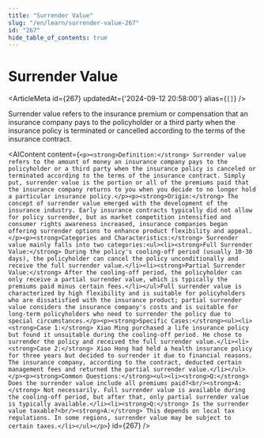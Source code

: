 ```yaml
---
title: "Surrender Value"
slug: "/en/learn/surrender-value-267"
id: "267"
hide_table_of_contents: true
---
```



# Surrender Value

<ArticleMeta id={267} updatedAt={'2024-09-12 20:58:00'} alias={`[]`} />
<div className='border-solid border-b border-t-0 my-4 border-[var(--ifm-color-gray-300)]' />

Surrender value refers to the insurance premium or compensation that an insurance company pays to the policyholder or a third party when the insurance policy is terminated or cancelled according to the terms of the insurance contract.

<AIContent content={`<p><strong>Definition:</strong> Surrender value refers to the amount of money an insurance company pays to the policyholder or a third party when the insurance policy is canceled or terminated according to the terms of the insurance contract. Simply put, surrender value is the portion or all of the premiums paid that the insurance company returns to you when you decide to no longer hold a particular insurance policy.</p><p><strong>Origin:</strong> The concept of surrender value emerged with the development of the insurance industry. Early insurance contracts typically did not allow for policy surrender, but as market competition intensified and consumer rights awareness increased, insurance companies began offering surrender options to enhance product flexibility and appeal.</p><p><strong>Categories and Characteristics:</strong> Surrender value mainly falls into two categories:<ul><li><strong>Full Surrender Value:</strong> During the policy's cooling-off period (usually 10-30 days), the policyholder can cancel the policy unconditionally and receive the full surrender value.</li><li><strong>Partial Surrender Value:</strong> After the cooling-off period, the policyholder can only receive a partial surrender value, which is typically the premiums paid minus certain fees.</li></ul>Full surrender value is characterized by high flexibility and is suitable for policyholders who are dissatisfied with the insurance product; partial surrender value considers the insurance company's costs and is suitable for long-term policyholders who need to surrender the policy due to special circumstances.</p><p><strong>Specific Cases:</strong><ul><li><strong>Case 1:</strong> Xiao Ming purchased a life insurance policy but found it unsuitable during the cooling-off period. He chose to surrender the policy and received the full surrender value.</li><li><strong>Case 2:</strong> Xiao Hong had held a health insurance policy for three years but decided to surrender it due to financial reasons. The insurance company, according to the contract, deducted certain management fees and returned the partial surrender value.</li></ul></p><p><strong>Common Questions:</strong><ul><li><strong>Q:</strong> Does the surrender value include all premiums paid?<br/><strong>A:</strong> Not necessarily. Full surrender value is available during the cooling-off period, but after that, only partial surrender value is typically available.</li><li><strong>Q:</strong> Is the surrender value taxable?<br/><strong>A:</strong> This depends on local tax regulations. In some regions, surrender value may be subject to certain taxes.</li></ul></p>`} id={267} />
